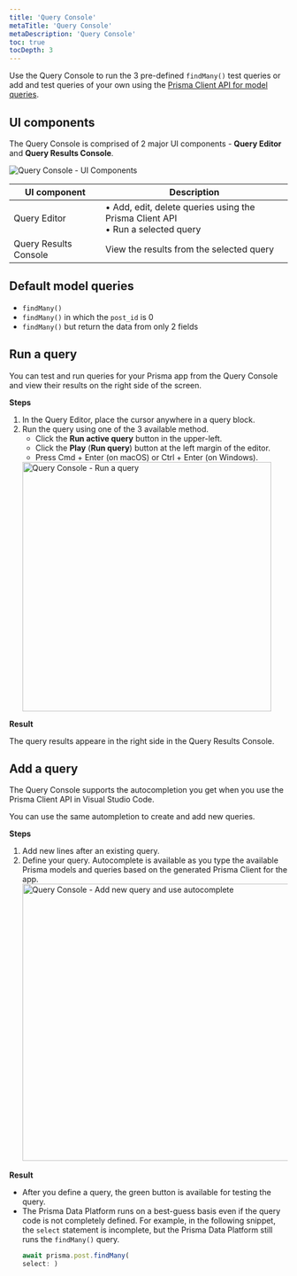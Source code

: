 ```yaml
---
title: 'Query Console'
metaTitle: 'Query Console'
metaDescription: 'Query Console'
toc: true
tocDepth: 3
---
```


<TopBlock>

Use the Query Console to run the 3 pre-defined `findMany()` test queries or add and test queries of your own using the [Prisma Client API for model queries](/reference/api-reference/prisma-client-reference#model-queries).

</TopBlock>

## UI components

The Query Console is comprised of 2 major UI components - **Query Editor** and **Query Results Console**.

<img src="https://res.cloudinary.com/prismaio/image/upload/v1657148399/docs/pdp/pdp-query-console-components_w98dp5.png" alt="Query Console - UI Components"/>

| UI component          | Description                                                                         |
| --------------------- | ----------------------------------------------------------------------------------- |
| Query Editor          | • Add, edit, delete queries using the Prisma Client API<br />• Run a selected query |
| Query Results Console | View the results from the selected query                                            |

## Default model queries

- `findMany()`
- `findMany()` in which the `post_id` is 0
- `findMany()` but return the data from only 2 fields

## Run a query

You can test and run queries for your Prisma app from the Query Console and view their results on the right side of the screen.

**Steps**

1. In the Query Editor, place the cursor anywhere in a query block.
2. Run the query using one of the 3 available method.
   - Click the **Run active query** button in the upper-left.
   - Click the **Play** (**Run query**) button at the left margin of the editor.
   - Press Cmd + Enter (on macOS) or Ctrl + Enter (on Windows).
   <img src="https://res.cloudinary.com/prismaio/image/upload/v1657148832/docs/pdp/pdp-query-console-run-query_lgc5nb.png" width="450px" alt="Query Console - Run a query"/>

**Result**

The query results appeare in the right side in the Query Results Console.

## Add a query

The Query Console supports the autocompletion you get when you use the Prisma Client API in Visual Studio Code.

You can use the same autompletion to create and add new queries.

**Steps**

1. Add new lines after an existing query.
2. Define your query. Autocomplete is available as you type the available Prisma models and queries based on the generated Prisma Client for the app.
   <img src="https://res.cloudinary.com/prismaio/image/upload/v1657149670/docs/pdp/schema-add-query-autocomplete_nwkkwf.png" width="500px" alt="Query Console - Add new query and use autocomplete"/>

**Result**

* After you define a query, the green button is available for testing the query.
* The Prisma Data Platform runs on a best-guess basis even if the query code is not completely defined. For example, in the following snippet, the `select` statement is incomplete, but the Prisma Data Platform still runs the `findMany()` query.
   ```js
   await prisma.post.findMany(
   select: )
   ```